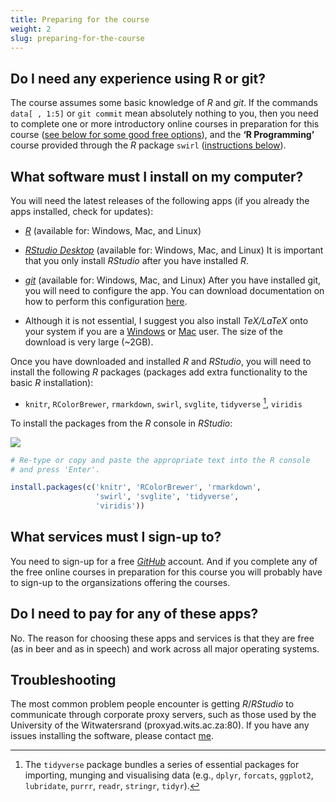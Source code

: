 ```yaml
---
title: Preparing for the course
weight: 2
slug: preparing-for-the-course
---
```


## Do I need any experience using R or git?

The course assumes some basic knowledge of _R_ and _git_. If the commands `data[ , 1:5]` or `git commit` mean absolutely nothing to you, then you need to complete one or more introductory online courses in preparation for this course ([see below for some good free options](#Free courses)), and the **'R Programming'** course provided through the _R_ package `swirl` ([instructions below](#Swirl)).

## What software must I install on my computer?

You will need the latest releases of the following apps (if you already the apps installed, check for updates):

- [_R_](//cran.r-project.org){ target="_blank" } (available for: Windows, Mac, and Linux)

- [_RStudio Desktop_](//www.rstudio.com/products/rstudio/download/){ target="_blank" } (available for: Windows, Mac, and Linux) It is important that you only install _RStudio_ after you have installed _R_.

- [_git_](//git-scm.com/downloads){ target="_blank" } (available for: Windows, Mac, and Linux) After you have installed git, you will need to configure the app. You can download documentation on how to perform this configuration [here](https://www.dropbox.com/s/fdx3dgw4507m58l/configuring-git.pdf?dl=1).

- Although it is not essential, I suggest you also install _TeX/LaTeX_ onto your system if you are a [Windows](https://miktex.org/download){ target="_blank" } or [Mac](http://www.tug.org/mactex/downloading.html){ target="_blank" } user. The size of the download is very large (~2GB).

Once you have downloaded and installed _R_ and _RStudio_, you will need to install the following _R_ packages (packages add extra functionality to the basic _R_ installation):

- `knitr`, `RColorBrewer`, `rmarkdown`, `swirl`, `svglite`, `tidyverse` [^1], `viridis` 

[^1]: The `tidyverse` package bundles a series of essential packages for importing, munging and visualising data (e.g., `dplyr`, `forcats`, `ggplot2`, `lubridate`, `purrr`, `readr`, `stringr`, `tidyr`).

To install the packages from the _R_ console in _RStudio_:

![](img/rconsole.png)

```r
# Re-type or copy and paste the appropriate text into the R console 
# and press 'Enter'.

install.packages(c('knitr', 'RColorBrewer', 'rmarkdown', 
                   'swirl', 'svglite', 'tidyverse', 
                   'viridis'))
```

## What services must I sign-up to?

You need to sign-up for a free [_GitHub_](https://github.com){ target="_blank" } account. And if you complete any of the free online courses in preparation for this course you will probably have to sign-up to the organsizations offering the courses. 

## Do I need to pay for any of these apps?

No. The reason for choosing these apps and services is that they are free (as in beer and as in speech) and work across all major operating systems.

## Troubleshooting 

The most common problem people encounter is getting _R_/_RStudio_ to communicate through corporate proxy servers, such as those used by the University of the Witwatersrand (proxyad.wits.ac.za:80). If you have any issues installing the software, please contact <a href="mailto:peter.kamerman@gmail.com">me</a>.
